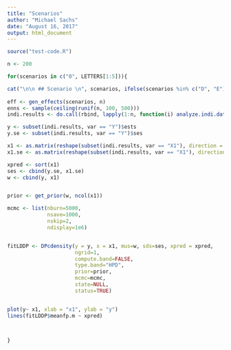 ```yaml
---
title: "Scenarios"
author: "Michael Sachs"
date: "August 16, 2017"
output: html_document
---
```


```r
source("test-code.R")
```

```r
n <- 200

for(scenarios in c("0", LETTERS[1:5])){

cat("\n\n ## Scenario \n", scenarios, ifelse(scenarios %in% c("D", "E"), " Multivariate", ""))
  
eff <- gen_effects(scenarios, n)
enns <- sample(ceiling(runif(n, 100, 500)))
indi.results <- do.call(rbind, lapply(1:n, function(i) analyze.indi.data(samp.indi.data(i, eff, enns), i)))

y <- subset(indi.results, var == "Y")$ests
y.se <- subset(indi.results, var == "Y")$ses

x1 <- as.matrix(reshape(subset(indi.results, var == "X1"), direction = "wide", drop = "ses", v.names = "ests", timevar = "var", idvar = "trial")[, -1])
x1.se <- as.matrix(reshape(subset(indi.results, var == "X1"), direction = "wide", drop = "ests", v.names = "ses", timevar = "var", idvar = "trial")[, -1])

xpred <- sort(x1)
ses <- cbind(y.se, x1.se)
w <- cbind(y, x1)


prior <- get_prior(w, ncol(x1))

mcmc <- list(nburn=5000,
             nsave=1000,
             nskip=2,
             ndisplay=1e6)


fitLDDP <- DPcdensity(y = y, x = x1, mus=w, sds=ses, xpred = xpred,
                      ngrid=1, 
                      compute.band=FALSE,
                      type.band="HPD",
                      prior=prior, 
                      mcmc=mcmc, 
                      state=NULL, 
                      status=TRUE)


plot(y~ x1, xlab = "x1", ylab = "y")
lines(fitLDDP$meanfp.m ~ xpred)



}

```
